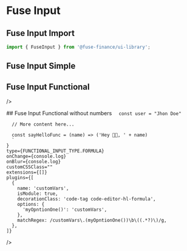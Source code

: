 
<Meta title="Form/FuseInput" component={FuseInput} />

# Fuse Input

## Fuse Input Import

```jsx
import { FuseInput } from '@fuse-finance/ui-library';
```

## Fuse Input Simple

<Canvas>
  <FuseInput.Simple
    onChange={console.log}
    value="var myVar = customVars.myOpntionOne()"
    placeholder="my placeholder"
  />
</Canvas>

## Fuse Input Functional

<Canvas>
  <FuseInput.Functional
    hasNumberLines={true}
    defaultValue={
      `
      const myVar = customVars.myOptionOne()
      const user = {
        name: 'TEST'
      }
      2 + 2 = 4
      `
    }
    onChange={console.log}
    onBlur={console.log}
    customCSSClass=""
    extensions={[]}
    plugins={[
      {
        name: 'customVars',
        isModule: true,
        decorationClass: 'code-tag code-editor-hl-formula',
        options: {
          'myOpntionOne()': 'customVars',
        },
        matchRegex: /customVars\.(myOpntionOne())\b\((.*?)\)/g,
      },
    ]}

/>

</Canvas>
## Fuse Input Functional without numbers

<Canvas>
  <FuseInput.Functional
    defaultValue={
      `2 + 2 = 4

      const user = "Jhon Doe"

      // More content here...

      const sayHelloFunc = (name) => ('Hey 👋🏻, ' + name)
      `
    }
    type={FUNCTIONAL_INPUT_TYPE.FORMULA}
    onChange={console.log}
    onBlur={console.log}
    customCSSClass=""
    extensions={[]}
    plugins={[
      {
        name: 'customVars',
        isModule: true,
        decorationClass: 'code-tag code-editor-hl-formula',
        options: {
          'myOpntionOne()': 'customVars',
        },
        matchRegex: /customVars\.(myOpntionOne())\b\((.*?)\)/g,
      },
    ]}

/>

</Canvas>
